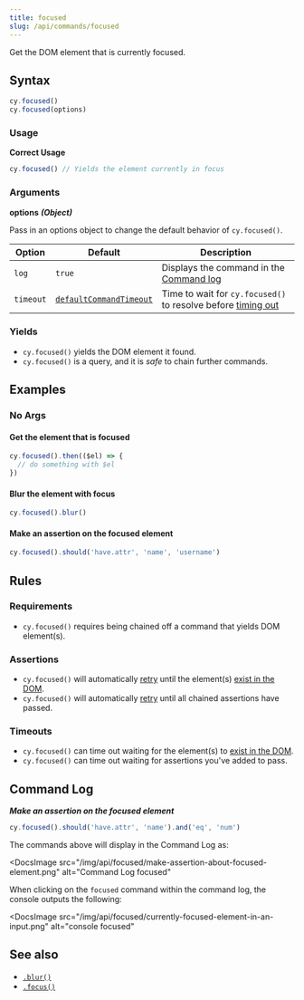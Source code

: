 ```yaml
---
title: focused
slug: /api/commands/focused
---
```


Get the DOM element that is currently focused.

## Syntax

```javascript
cy.focused()
cy.focused(options)
```

### Usage

**<Icon name="check-circle" color="green" /> Correct Usage**

```javascript
cy.focused() // Yields the element currently in focus
```

### Arguments

**<Icon name="angle-right" /> options** **_(Object)_**

Pass in an options object to change the default behavior of `cy.focused()`.

| Option    | Default                                                              | Description                                                                              |
| --------- | -------------------------------------------------------------------- | ---------------------------------------------------------------------------------------- |
| `log`     | `true`                                                               | Displays the command in the [Command log](/guides/core-concepts/cypress-app#Command-Log) |
| `timeout` | [`defaultCommandTimeout`](/guides/references/configuration#Timeouts) | Time to wait for `cy.focused()` to resolve before [timing out](#Timeouts)                |

### Yields [<Icon name="question-circle"/>](/guides/core-concepts/introduction-to-cypress#Subject-Management)

- `cy.focused()` yields the DOM element it found.
- `cy.focused()` is a query, and it is _safe_ to chain further commands.

## Examples

### No Args

#### Get the element that is focused

```javascript
cy.focused().then(($el) => {
  // do something with $el
})
```

#### Blur the element with focus

```javascript
cy.focused().blur()
```

#### Make an assertion on the focused element

```javascript
cy.focused().should('have.attr', 'name', 'username')
```

## Rules

### Requirements [<Icon name="question-circle"/>](/guides/core-concepts/introduction-to-cypress#Chains-of-Commands)

- `cy.focused()` requires being chained off a command that yields DOM
  element(s).

### Assertions [<Icon name="question-circle"/>](/guides/core-concepts/introduction-to-cypress#Assertions)

- `cy.focused()` will automatically [retry](/guides/core-concepts/retry-ability)
  until the element(s)
  [exist in the DOM](/guides/core-concepts/introduction-to-cypress#Default-Assertions).
- `cy.focused()` will automatically [retry](/guides/core-concepts/retry-ability)
  until all chained assertions have passed.

### Timeouts [<Icon name="question-circle"/>](/guides/core-concepts/introduction-to-cypress#Timeouts)

- `cy.focused()` can time out waiting for the element(s) to
  [exist in the DOM](/guides/core-concepts/introduction-to-cypress#Default-Assertions).
- `cy.focused()` can time out waiting for assertions you've added to pass.

## Command Log

**_Make an assertion on the focused element_**

```javascript
cy.focused().should('have.attr', 'name').and('eq', 'num')
```

The commands above will display in the Command Log as:

<DocsImage
  src="/img/api/focused/make-assertion-about-focused-element.png"
  alt="Command Log focused"
></DocsImage>

When clicking on the `focused` command within the command log, the console
outputs the following:

<DocsImage
  src="/img/api/focused/currently-focused-element-in-an-input.png"
  alt="console focused"
></DocsImage>

## See also

- [`.blur()`](/api/commands/blur)
- [`.focus()`](/api/commands/focus)
